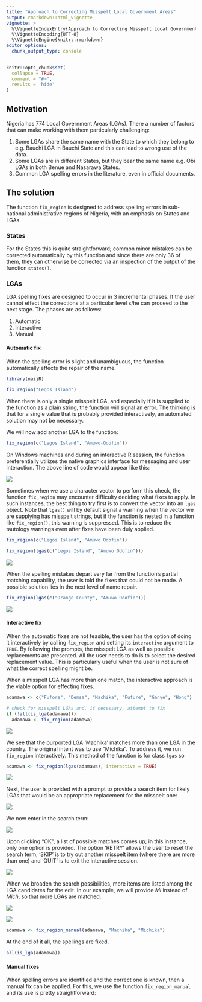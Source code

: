 ```yaml
---
title: "Approach to Correcting Misspelt Local Government Areas"
output: rmarkdown::html_vignette
vignette: >
  %\VignetteIndexEntry{Approach to Correcting Misspelt Local Government Areas}
  %\VignetteEncoding{UTF-8}
  %\VignetteEngine{knitr::rmarkdown}
editor_options: 
  chunk_output_type: console
---
```


```r
knitr::opts_chunk$set(
  collapse = TRUE,
  comment = "#>",
  results = 'hide'
)
```

## Motivation
Nigeria has 774 Local Government Areas (LGAs). There a number of factors that can make working with them particularly challenging:

1. Some LGAs share the same name with the State to which they belong to e.g. Bauchi LGA in Bauchi State and this can lead to wrong use of the data.
2. Some LGAs are in different States, but they bear the same name e.g. Obi LGAs in both Benue and Nasarawa States.
3. Common LGA spelling errors in the literature, even in official documents. 

## The solution
The function `fix_region` is designed to address spelling errors in sub-national administrative regions of Nigeria, with an emphasis on States and LGAs. 

### States
For the States this is quite straightforward; common minor mistakes can be corrected automatically by this function and since there are only 36 of them, they can otherwise be corrected via an inspection of the output of the function `states()`.

### LGAs
LGA spelling fixes are designed to occur in 3 incremental phases. If the user cannot effect the corrections at a particular level s/he can proceed to the next stage. The phases are as follows:

1. Automatic
2. Interactive
3. Manual

#### Automatic fix 
When the spelling error is slight and unambiguous, the function automatically effects the repair of the name. 

```r
library(naijR)

fix_region("Legos Island")
```

When there is only a single misspelt LGA, and especially if it is supplied to the function as a plain string, the function will signal an error. The thinking is that for a single value that is probably provided interactively, an automated solution may not be necessary.

We will now add another LGA to the function:

```r
fix_region(c("Legos Island", "Amuwo-Odofin"))
```

On Windows machines and during an interactive R session, the function preferentially utilizes the native graphics interface for messaging and user interaction. The above line of code would appear like this:

![](img/interactive-1.png)

Sometimes when we use a character vector to perform this check, the function `fix_region` may encounter difficulty deciding what fixes to apply. In such instances, the best thing to try first is to convert the vector into an `lgas` object. Note that `lgas()` will by default signal a warning when the vector we are supplying has misspelt strings, but if the function is nested in a function like `fix_region()`, this warning is suppressed. This is to reduce the tautology warnings even after fixes have been duly applied.

```r
fix_region(c("Legos Island", "Amuwo Odofin"))
```


```r
fix_region(lgas(c("Legos Island", "Amuwo Odofin")))
```

![](img/interactive-1b.png)

When the spelling mistakes depart very far from the function's partial matching capability, the user is told the fixes that could not be made. A possible solution lies in the next level of name repair.

```r
fix_region(lgas(c("Orange County", "Amuwo Odofin")))
```

![](img/interactive-1c.png)

#### Interactive fix
When the automatic fixes are not feasible, the user has the option of doing it interactively by calling `fix_region` and setting its `interactive` argument to `TRUE`. By following the prompts, the misspelt LGA as well as possible replacements are presented. All the user needs to do is to select the desired replacement value. This is particularly useful when the user is not sure of what the correct spelling might be.

When a misspelt LGA has more than one match, the interactive approach is the viable option for effecting fixes.

```r
adamawa <- c("Fufore", "Demsa", "Machika", "Fufure", "Ganye", "Hong")

# check for misspelt LGAs and, if necessary, attempt to fix
if (!all(is_lga(adamawa)))
  adamawa <- fix_region(adamawa)
```

![](img/interactive-2a.png)

We see that the purported LGA 'Machika' matches more than one LGA in the country. The original intent was to use "Michika". To address it, we run `fix_region` interactively. This method of the function is for class `lgas` so

```r
adamawa <- fix_region(lgas(adamawa), interactive = TRUE)
```

![](img/interactive-2b.png)


Next, the user is provided with a prompt to provide a search item for likely LGAs that would be an appropriate replacement for the misspelt one:

![](img/interactive-3a.png)

We now enter in the search term:

![](img/interactive-3b.png)

Upon clicking "OK", a list of possible matches comes up; in this instance, only one option is provided. The option 'RETRY' allows the user to reset the search term, 'SKIP' is to try out another misspelt item (where there are more than one) and 'QUIT' is to exit the interactive session.

![](img/interactive-4a.png)

When we broaden the search possibilities, more items are listed among the LGA candidates for the edit. In our example, we will provide *Mi* instead of *Mich*, so that more LGAs are matched:


![](img/interactive-5a.png)

![](img/interactive-5b.png)

```r
adamawa <- fix_region_manual(adamawa, "Machika", "Michika")
```

At the end of it all, the spellings are fixed.

```r
all(is_lga(adamawa))
```

#### Manual fixes
When spelling errors are identified and the correct one is known, then a manual fix can be applied. For this, we use the function `fix_region_manual` and its use is pretty straightforward:


```r
```
